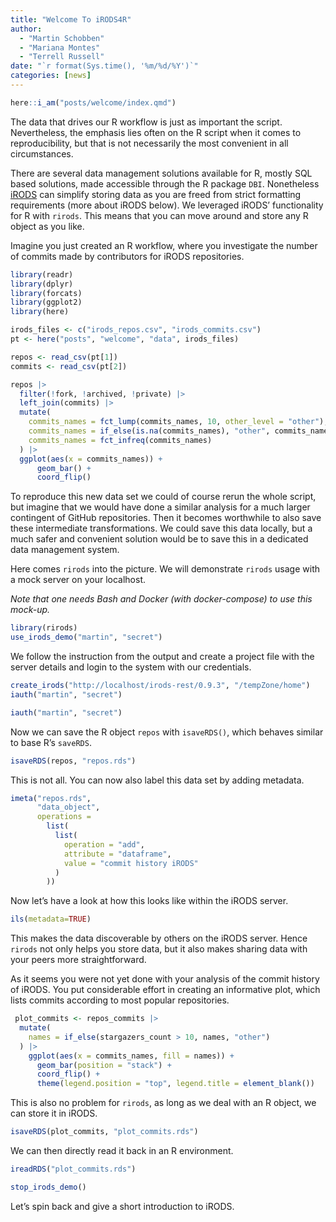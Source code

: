 ```yaml
---
title: "Welcome To iRODS4R"
author: 
  - "Martin Schobben"
  - "Mariana Montes"
  - "Terrell Russell"
date: "`r format(Sys.time(), '%m/%d/%Y')`"
categories: [news]
---
```


```r
here::i_am("posts/welcome/index.qmd")
```

The data that drives our R workflow is just as important the script. Nevertheless, the emphasis lies often on the R script when it comes to reproducibility, but that is not necessarily the most convenient in all circumstances.

There are several data management solutions available for R, mostly SQL based solutions, made accessible through the R package `DBI`. Nonetheless [iRODS](https://irods.org/) can simplify storing data as you are freed from strict formatting requirements (more about iRODS below). We leveraged iRODS' functionality for R with `rirods`. This means that you can move around and store any R object as you like.

Imagine you just created an R workflow, where you investigate the number of commits made by contributors for iRODS repositories.

```r
library(readr)
library(dplyr)
library(forcats)
library(ggplot2)
library(here)

irods_files <- c("irods_repos.csv", "irods_commits.csv")
pt <- here("posts", "welcome", "data", irods_files)

repos <- read_csv(pt[1])
commits <- read_csv(pt[2])

repos |> 
  filter(!fork, !archived, !private) |> 
  left_join(commits) |> 
  mutate(
    commits_names = fct_lump(commits_names, 10, other_level = "other"),
    commits_names = if_else(is.na(commits_names), "other", commits_names),
    commits_names = fct_infreq(commits_names)
  ) |> 
  ggplot(aes(x = commits_names)) + 
      geom_bar() + 
      coord_flip()
```

To reproduce this new data set we could of course rerun the whole script, but imagine that we would have done a similar analysis for a much larger contingent of GitHub repositories. Then it becomes worthwhile to also save these intermediate transformations. We could save this data locally, but a much safer and convenient solution would be to save this in a dedicated data management system.

Here comes `rirods` into the picture. We will demonstrate `rirods` usage with a mock server on your localhost.

*Note that one needs Bash and Docker (with docker-compose) to use this mock-up.*

```r
library(rirods)
use_irods_demo("martin", "secret")
```

We follow the instruction from the output and create a project file with the server details and login to the system with our credentials.

```r
create_irods("http://localhost/irods-rest/0.9.3", "/tempZone/home")
iauth("martin", "secret")
```

```r
iauth("martin", "secret")
```

Now we can save the R object `repos` with `isaveRDS()`, which behaves similar to base R's `saveRDS`.

```r
isaveRDS(repos, "repos.rds")
```

This is not all. You can now also label this data set by adding metadata.

```r
imeta("repos.rds",
      "data_object",
      operations =
        list(
          list(
            operation = "add",
            attribute = "dataframe",
            value = "commit history iRODS"
          )
        ))
```

Now let's have a look at how this looks like within the iRODS server.

```r
ils(metadata=TRUE)
```

This makes the data discoverable by others on the iRODS server. Hence `rirods` not only helps you store data, but it also makes sharing data with your peers more straightforward.

As it seems you were not yet done with your analysis of the commit history of iRODS. You put considerable effort in creating an informative plot, which lists commits according to most popular repositories. 

```r
 plot_commits <- repos_commits |> 
  mutate(
    names = if_else(stargazers_count > 10, names, "other")
  ) |> 
    ggplot(aes(x = commits_names, fill = names)) + 
      geom_bar(position = "stack") + 
      coord_flip() +
      theme(legend.position = "top", legend.title = element_blank())
```

This is also no problem for `rirods`, as long as we deal with an R object, we can store it in iRODS.

```r
isaveRDS(plot_commits, "plot_commits.rds")
```

We can then  directly read it back in an R environment.

```r
ireadRDS("plot_commits.rds")
```

```r
stop_irods_demo()
```

Let's spin back and give a short introduction to iRODS.
